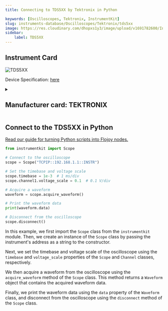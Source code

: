 ```yaml
---
title: Connecting to TDS5XX by Tektronix in Python

keywords: [Oscilloscopes, Tektronix, InstrumentKit] 
slug: instruments-database/Oscilloscopes/Tektronix/tds5xx 
image: https://res.cloudinary.com/dhopxs1y3/image/upload/v1691782600/Instruments/Oscilloscopes/TDS5XX/TDS5XX.jpg
sidebar:
    label: TDS5XX 
---
```



## Instrument Card



![TDS5XX](https://res.cloudinary.com/dhopxs1y3/image/upload/v1691782600/Instruments/Oscilloscopes/TDS5XX/TDS5XX.jpg)

Device Specification: [here](/instruments-database/all-instruments)

<details style={{ marginTop: "15px"}}>
<summary><h2 style={{display:'inline'}}>Manufacturer card: TEKTRONIX</h2></summary>

![TEKTRONIX](https://res.cloudinary.com/dhopxs1y3/image/upload/v1692806108/Instruments/Vendor%20Logos/Tektronix.png)

Tektronix, Inc., historically widely known as Tek, is an American company best known for manufacturing test and measurement devices such as [oscilloscopes](https://en.wikipedia.org/wiki/Oscilloscope), [logic analyzers](https://en.wikipedia.org/wiki/Logic_analyzer), and video and mobile test protocol equipment.

- Headquarters: USA
- Yearly Revenue (millions, USD): 5800
- Vendor Website: [here](https://www.tek.com/en)

</details>


<FeaturedInstrumentVideo category="OSCILLOSCOPES" />

## Connect to the TDS5XX in Python

[Read our guide for turning Python scripts into Flojoy nodes.](https://docs.flojoy.ai/contribution/blocks/custom-flojoy-block/)



<Tabs>
<TabItem value="Flojoy" label="Flojoy" className="flojoy-instrument-tabs">

<SectionsCard category="OSCILLOSCOPES" manufacturer="Tektronix"></SectionsCard>

</TabItem>
<TabItem value="InstrumentKit" label="InstrumentKit">


```python
from instrumentkit import Scope

# Connect to the oscilloscope
scope = Scope("TCPIP::192.168.1.1::INSTR")

# Set the timebase and voltage scale
scope.timebase = 1e-3  # 1 ms/div
scope.channel1.voltage_scale = 0.1  # 0.1 V/div

# Acquire a waveform
waveform = scope.acquire_waveform()

# Print the waveform data
print(waveform.data)

# Disconnect from the oscilloscope
scope.disconnect()
```

In this example, we first import the `Scope` class from the `instrumentkit` module. Then, we create an instance of the `Scope` class by passing the instrument's address as a string to the constructor.

Next, we set the timebase and voltage scale of the oscilloscope using the `timebase` and `voltage_scale` properties of the `Scope` and `Channel` classes, respectively.

We then acquire a waveform from the oscilloscope using the `acquire_waveform` method of the `Scope` class. This method returns a `Waveform` object that contains the acquired waveform data.

Finally, we print the waveform data using the `data` property of the `Waveform` class, and disconnect from the oscilloscope using the `disconnect` method of the `Scope` class.

</TabItem>
</Tabs>